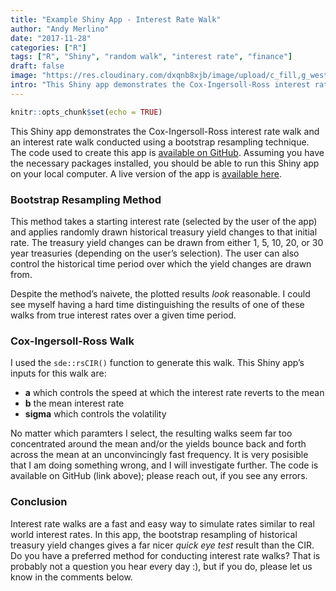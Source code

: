 ```yaml
---
title: "Example Shiny App - Interest Rate Walk"
author: "Andy Merlino"
date: "2017-11-28"
categories: ["R"]
tags: ["R", "Shiny", "random walk", "interest rate", "finance"]
draft: false
image: "https://res.cloudinary.com/dxqnb8xjb/image/upload/c_fill,g_west,h_400,w_400/v1511880608/interest-rate-walk_e2ognm.png"
intro: "This Shiny app demonstrates the Cox-Ingersoll-Ross interest rate walk and an interest rate walk conducted using a bootstrap resampling technique.  The code used to create this app is available on GitHub. Assuming you have the necessary packages installed, you should be able to run this Shiny app on your local computer.  A live version of the app is also available."
---
```


```r
knitr::opts_chunk$set(echo = TRUE)
```

This Shiny app demonstrates the Cox-Ingersoll-Ross interest rate walk and an interest rate walk conducted using a bootstrap resampling technique.  The code used to create this app is [available on GitHub](https://github.com/Tychobra/shiny-insurance-examples/tree/master/interest-rate-walk). Assuming you have the necessary packages installed, you should be able to run this Shiny app on your local computer.  A live version of the app is [available here](https://tychobra.shinyapps.io/interest-rate-walk/).

### Bootstrap Resampling Method

This method takes a starting interest rate (selected by the user of the app) and applies randomly drawn historical treasury yield changes to that initial rate.  The treasury yield changes can be drawn from either 1, 5, 10, 20, or 30 year treasuries (depending on the user's selection).  The user can also control the historical time period over which the yield changes are drawn from.

Despite the method's naivete, the plotted results _look_ reasonable.  I could see myself having a hard time distinguishing the results of one of these walks from true interest rates over a given time period.

### Cox-Ingersoll-Ross Walk

I used the `sde::rsCIR()` function to generate this walk.  This Shiny app's inputs for this walk are:

* __a__ which controls the speed at which the interest rate reverts to the mean
* __b__ the mean interest rate
* __sigma__ which controls the volatility

No matter which paramters I select, the resulting walks seem far too concentrated around the mean and/or the yields bounce back and forth across the mean at an unconvincingly fast frequency.  It is very posisible that I am doing something wrong, and I will investigate further.  The code is available on GitHub (link above); please reach out, if you see any errors.

### Conclusion

Interest rate walks are a fast and easy way to simulate rates similar to real world interest rates.  In this app, the bootstrap resampling of historical treasury yield changes gives a far nicer _quick eye test_ result than the CIR.  Do you have a preferred method for conducting interest rate walks?  That is probably not a question you hear every day :), but if you do, please let us know in the comments below.
